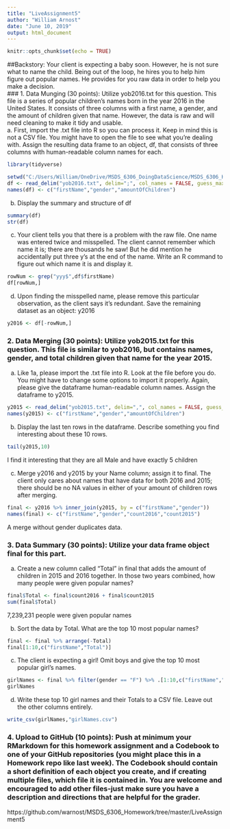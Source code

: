```yaml
---
title: "LiveAssignment5"
author: "William Arnost"
date: "June 10, 2019"
output: html_document
---
```


```r
knitr::opts_chunk$set(echo = TRUE)
```

##Backstory: Your client is expecting a baby soon.  However, he is not sure what to name the child.  Being out of the loop, he hires you to help him figure out popular names.  He provides for you raw data in order to help you make a decision.  
### 1. Data Munging (30 points): Utilize yob2016.txt for this question. This file is a series of popular children's names born in the year 2016 in the United States.  It consists of three columns with a first name, a gender, and the amount of children given that name.  However, the data is raw and will need cleaning to make it tidy and usable.  
a. First, import the .txt file into R so you can process it.  Keep in mind this is not a CSV file.  You might have to open the file to see what you're dealing with.  Assign the resulting data frame to an object, df, that consists of three columns with human-readable column names for each.  
```r
library(tidyverse)

setwd("C:/Users/William/OneDrive/MSDS_6306_DoingDataScience/MSDS_6306_Homework/LiveAssignment5")
df <- read_delim("yob2016.txt", delim=";", col_names = FALSE, guess_max = 33000)
names(df) <- c("firstName","gender","amountOfChildren")
```

b.	Display the summary and structure of df 
```r
summary(df)
str(df)
```

c.	Your client tells you that there is a problem with the raw file.  One name was entered twice and misspelled.  The client cannot remember which name it is; there are thousands he saw! But he did mention he accidentally put three y's at the end of the name.  Write an R command to figure out which name it is and display it.  
```r
rowNum <- grep("yyy$",df$firstName)
df[rowNum,]
```

d.	Upon finding the misspelled name, please remove this particular observation, as the client says it's redundant.  Save the remaining dataset as an object: y2016   
```r
y2016 <- df[-rowNum,]
```


### 2.	Data Merging (30 points): Utilize yob2015.txt for this question.  This file is similar to yob2016, but contains names, gender, and total children given that name for the year 2015.  
a.	Like 1a, please import the .txt file into R.  Look at the file before you do.  You might have to change some options to import it properly.  Again, please give the dataframe human-readable column names.  Assign the dataframe to y2015.  
```r
y2015 <- read_delim("yob2015.txt", delim=",", col_names = FALSE, guess_max = 33000)
names(y2015) <- c("firstName","gender","amountOfChildren")
```

b.	Display the last ten rows in the dataframe.  Describe something you find interesting about these 10 rows.  
```r
tail(y2015,10)
```
I find it interesting that they are all Male and have exactly 5 children

c.	Merge y2016 and y2015 by your Name column; assign it to final.  The client only cares about names that have data for both 2016 and 2015; there should be no NA values in either of your amount of children rows after merging.  
```r
final <- y2016 %>% inner_join(y2015, by = c("firstName","gender"))
names(final) <- c("firstName","gender","count2016","count2015")
```
A merge without gender duplicates data.

### 3.	Data Summary (30 points): Utilize your data frame object final for this part.  
a.	Create a new column called "Total" in final that adds the amount of children in 2015 and 2016 together.  In those two years combined, how many people were given popular names?   
```r
final$Total <- final$count2016 + final$count2015
sum(final$Total)
```
7,239,231 people were given popular names

b.	Sort the data by Total.  What are the top 10 most popular names?  
```r
final <- final %>% arrange(-Total)
final[1:10,c("firstName","Total")]
```

c.	The client is expecting a girl!  Omit boys and give the top 10 most popular girl's names.  
```r
girlNames <- final %>% filter(gender == "F") %>% .[1:10,c("firstName","Total")]
girlNames
```

d.	Write these top 10 girl names and their Totals to a CSV file.  Leave out the other columns entirely.  
```r
write_csv(girlNames,"girlNames.csv")
```


### 4.	Upload to GitHub (10 points): Push at minimum your RMarkdown for this homework assignment and a Codebook to one of your GitHub repositories (you might place this in a Homework repo like last week).  The Codebook should contain a short definition of each object you create, and if creating multiple files, which file it is contained in.  You are welcome and encouraged to add other files-just make sure you have a description and directions that are helpful for the grader.  

https://github.com/warnost/MSDS_6306_Homework/tree/master/LiveAssignment5
